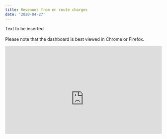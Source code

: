 ```yaml
---
title: Revenues from en route charges
date: '2020-04-27'
---
```

<style type="text/css">
.img-responsive {
    margin: 0 auto;
    max-width: 75%
}

.resp-container {
    position: relative;
    overflow: hidden;
    padding-top: 56.26%;
}

.resp-iframe {
    position: absolute;
    top: 0;
    left: 0;
    width: 100%;
    height: 120%;
    border: 0;
}
</style>

Text to be inserted<br><br>
Please note that the dashboard is best viewed in Chrome or Firefox. 
  
<div class="resp-container">
<iframe class="resp-iframe" src="https://datastudio.google.com/embed/reporting/ecf867a5-256e-4046-a9cd-8b01094502a4/page/26YNB" frameborder="0" style="border:0" allowfullscreen></iframe>
</div>

<!-- change the following as you best see fit (I did not want to hardoce in the covid list template) -->

[ectl_daily]: https://www.eurocontrol.int/Economics/DailyTrafficVariation "Daily traffic updates"
[ectlweb]: https://www.eurocontrol.int/ "EUROCONTROL web page"
[ectlmemb]: https://www.eurocontrol.int/about-us#member-states "EUROCONTROL Member States"